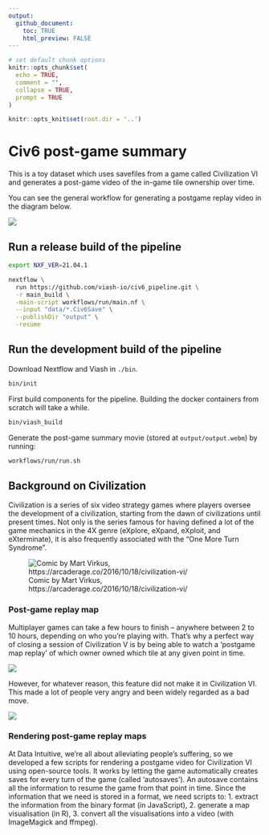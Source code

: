 ```yaml
---
output:
  github_document:
    toc: TRUE
    html_preview: FALSE
---
```


```r
# set default chunk options
knitr::opts_chunk$set(
  echo = TRUE,
  comment = "",
  collapse = TRUE,
  prompt = TRUE
)

knitr::opts_knit$set(root.dir = '..')
```

# Civ6 post-game summary

This is a toy dataset which uses savefiles from a game called Civilization VI and generates a post-game video of the in-game tile ownership over time.

You can see the general workflow for generating a postgame replay video
in the diagram below.

![](docs/images/workflow.png)

## Run a release build of the pipeline

```sh
export NXF_VER=21.04.1

nextflow \
  run https://github.com/viash-io/civ6_pipeline.git \
  -r main_build \
  -main-script workflows/run/main.nf \
  --input "data/*.Civ6Save" \
  --publishDir "output" \
  -resume
```

<!-- todo: use an actual release -->

## Run the development build of the pipeline

Download Nextflow and Viash in `./bin`.

```bash
bin/init
```

First build components for the pipeline. Building the docker containers from scratch will take a while.

```bash
bin/viash_build
```

Generate the post-game summary movie (stored at `output/output.webm`) by running:
```bash
workflows/run/run.sh
```

## Background on Civilization
Civilization is a series of six video strategy games where players oversee the development of a civilization, starting from the dawn of civilizations until present times. Not only is the series famous for having defined a lot of the game mechanics in the 4X genre (eXplore, eXpand, eXploit, and eXterminate), it is also frequently associated with the "One More Turn Syndrome".

![Comic by Mart Virkus, https://arcaderage.co/2016/10/18/civilization-vi/](docs/images/mart_virkus_every_civilization_game_ever.jpg)

### Post-game replay map
Multiplayer games can take a few hours to finish -- anywhere between 2 to 10 hours, depending on who you're playing with. 
That's why a perfect way of closing a session of Civilization V is by being able to watch a 'postgame map replay' of which owner owned which tile at any given point in time.

[![](docs/images/civ5_victory_.png)](docs/images/civ5_victory_.webm)

However, for whatever reason, this feature did not make it in Civilization VI. This made a lot of people very angry and been widely regarded as a bad move. <!-- quoting Douglas Adams here -->

![](docs/images/civ6_rant_.png)

### Rendering post-game replay maps
At Data Intuitive, we're all about alleviating people's suffering, so we developed a few scripts for rendering a postgame video for Civilization VI using open-source tools. 
It works by letting the game automatically creates saves for every turn of the game (called 'autosaves'). An autosave contains all the information to resume the game from that point in time.
Since the information that we need is stored in a format, we need scripts to: 1. extract the information from the binary format (in JavaScript), 2. generate a map visualisation (in R), 3. convert all the visualisations into a video (with ImageMagick and ffmpeg).
